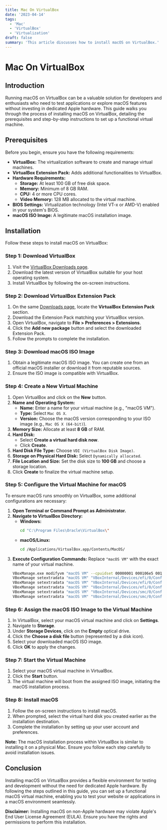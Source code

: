 ```yaml
---
title: Mac On VirtualBox
date: '2023-04-14'
tags:
  - 'Mac'
  - 'VirtualBox'
  - 'Virtualization'
draft: false
summary: 'This article discusses how to install macOS on VirtualBox.'
---
```


# Mac On VirtualBox

## Introduction

Running macOS on VirtualBox can be a valuable solution for developers and enthusiasts who need to test applications or explore macOS features without investing in dedicated Apple hardware. This guide walks you through the process of installing macOS on VirtualBox, detailing the prerequisites and step-by-step instructions to set up a functional virtual machine.

## Prerequisites

Before you begin, ensure you have the following requirements:

- **VirtualBox:** The virtualization software to create and manage virtual machines.
- **VirtualBox Extension Pack:** Adds additional functionalities to VirtualBox.
- **Hardware Requirements:**
  - **Storage:** At least 100 GB of free disk space.
  - **Memory:** Minimum of 8 GB RAM.
  - **CPU:** 4 or more CPU cores.
  - **Video Memory:** 128 MB allocated to the virtual machine.
- **BIOS Settings:** Virtualization technology (Intel VT-x or AMD-V) enabled in your system's BIOS.
- **macOS ISO Image:** A legitimate macOS installation image.

## Installation

Follow these steps to install macOS on VirtualBox:

### Step 1: Download VirtualBox

1. Visit the [VirtualBox Downloads page](https://www.virtualbox.org/wiki/Downloads).
2. Download the latest version of VirtualBox suitable for your host operating system.
3. Install VirtualBox by following the on-screen instructions.

### Step 2: Download VirtualBox Extension Pack

1. On the same [Downloads page](https://www.virtualbox.org/wiki/Downloads), locate the **VirtualBox Extension Pack** section.
2. Download the Extension Pack matching your VirtualBox version.
3. Open VirtualBox, navigate to **File > Preferences > Extensions**.
4. Click the **Add new package** button and select the downloaded Extension Pack.
5. Follow the prompts to complete the installation.

### Step 3: Download macOS ISO Image

1. Obtain a legitimate macOS ISO image. You can create one from an official macOS installer or download it from reputable sources.
2. Ensure the ISO image is compatible with VirtualBox.

### Step 4: Create a New Virtual Machine

1. Open VirtualBox and click on the **New** button.
2. **Name and Operating System:**
   - **Name:** Enter a name for your virtual machine (e.g., "macOS VM").
   - **Type:** Select `Mac OS X`.
   - **Version:** Choose the macOS version corresponding to your ISO image (e.g., `Mac OS X (64-bit)`).
3. **Memory Size:** Allocate at least **8 GB** of RAM.
4. **Hard Disk:**
   - Select **Create a virtual hard disk now**.
   - Click **Create**.
5. **Hard Disk File Type:** Choose `VDI (VirtualBox Disk Image)`.
6. **Storage on Physical Hard Disk:** Select `Dynamically allocated`.
7. **File Location and Size:** Set the disk size to **100 GB** and choose a storage location.
8. Click **Create** to finalize the virtual machine setup.

### Step 5: Configure the Virtual Machine for macOS

To ensure macOS runs smoothly on VirtualBox, some additional configurations are necessary:

1. **Open Terminal or Command Prompt as Administrator.**
2. **Navigate to VirtualBox Directory:**
   - **Windows:**
     ```bash
     cd "C:\Program Files\Oracle\VirtualBox\"
     ```
   - **macOS/Linux:**
     ```bash
     cd /Applications/VirtualBox.app/Contents/MacOS/
     ```
3. **Execute Configuration Commands:**
   Replace `"macOS VM"` with the exact name of your virtual machine.
   ```bash
   VBoxManage.exe modifyvm "macOS VM" --cpuidset 00000001 000106e5 00100800 0098e3fd bfebfbff
   VBoxManage setextradata "macOS VM" "VBoxInternal/Devices/efi/0/Config/DmiSystemProduct" "iMac11,3"
   VBoxManage setextradata "macOS VM" "VBoxInternal/Devices/efi/0/Config/DmiSystemVersion" "1.0"
   VBoxManage setextradata "macOS VM" "VBoxInternal/Devices/efi/0/Config/DmiBoardProduct" "Iloveapple"
   VBoxManage setextradata "macOS VM" "VBoxInternal/Devices/smc/0/Config/DeviceKey" "ourhardworkbythesewordsguardedpleasedontsteal(c)AppleComputerInc"
   VBoxManage setextradata "macOS VM" "VBoxInternal/Devices/smc/0/Config/GetKeyFromRealSMC" 1
   ```

### Step 6: Assign the macOS ISO Image to the Virtual Machine

1. In VirtualBox, select your macOS virtual machine and click on **Settings**.
2. Navigate to **Storage**.
3. Under **Storage Devices**, click on the **Empty** optical drive.
4. Click the **Choose a disk file** button (represented by a disk icon).
5. Select your downloaded macOS ISO image.
6. Click **OK** to apply the changes.

### Step 7: Start the Virtual Machine

1. Select your macOS virtual machine in VirtualBox.
2. Click the **Start** button.
3. The virtual machine will boot from the assigned ISO image, initiating the macOS installation process.

### Step 8: Install macOS

1. Follow the on-screen instructions to install macOS.
2. When prompted, select the virtual hard disk you created earlier as the installation destination.
3. Complete the installation by setting up your user account and preferences.

**Note:** The macOS installation process within VirtualBox is similar to installing it on a physical Mac. Ensure you follow each step carefully to avoid installation issues.

## Conclusion

Installing macOS on VirtualBox provides a flexible environment for testing and development without the need for dedicated Apple hardware. By following the steps outlined in this guide, you can set up a functional macOS virtual machine, enabling you to test your website or applications in a macOS environment seamlessly.

**Disclaimer:** Installing macOS on non-Apple hardware may violate Apple's End User License Agreement (EULA). Ensure you have the rights and permissions to perform this installation.